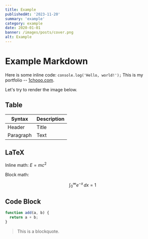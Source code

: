 ```yaml
---
title: Example
publishedAt: '2023-11-20'
summary: 'example'
category: example
date: 2020-01-01
banner: /images/posts/cover.png
alt: Example
---
```


# Example Markdown

Here is some inline code: `console.log('Hello, world!');` This is my portfolio -- [1chooo.com](https://1chooo.com).

Let's try to render the image below.


## Table

| Syntax | Description |
| ----------- | ----------- |
| Header | Title |
| Paragraph | Text |

## LaTeX

Inline math: $E = mc^2$

Block math:

$$
\int_0^\infty e^{-x} \, dx = 1
$$

## Code Block

```javascript
function add(a, b) {
  return a + b;
}
```

> This is a blockquote.

